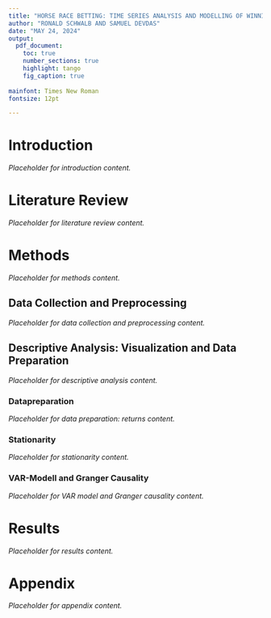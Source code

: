 ```yaml
---
title: "HORSE RACE BETTING: TIME SERIES ANALYSIS AND MODELLING OF WINNING ODDS ON PLACING ODDS"
author: "RONALD SCHWALB AND SAMUEL DEVDAS"
date: "MAY 24, 2024"
output: 
  pdf_document:
    toc: true
    number_sections: true
    highlight: tango
    fig_caption: true
    
mainfont: Times New Roman
fontsize: 12pt

---
```



# Introduction

*Placeholder for introduction content.*

# Literature Review

*Placeholder for literature review content.*

# Methods

*Placeholder for methods content.*

## Data Collection and Preprocessing

*Placeholder for data collection and preprocessing content.*

## Descriptive Analysis: Visualization and Data Preparation

*Placeholder for descriptive analysis content.*

### Datapreparation

*Placeholder for data preparation: returns content.*

### Stationarity

*Placeholder for stationarity content.*

### VAR-Modell and Granger Causality

*Placeholder for VAR model and Granger causality content.*

# Results

*Placeholder for results content.*

# Appendix

*Placeholder for appendix content.*


